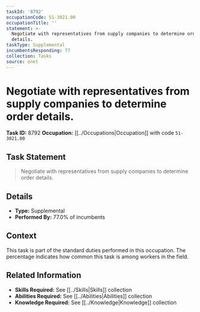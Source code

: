 ```yaml
---
taskId: '8792'
occupationCode: 51-3021.00
occupationTitle: ''
statement: >-
  Negotiate with representatives from supply companies to determine order
  details.
taskType: Supplemental
incumbentsResponding: 77
collection: Tasks
source: onet
---
```

# Negotiate with representatives from supply companies to determine order details.

**Task ID:** 8792
**Occupation:** [[../Occupations|Occupation]] with code `51-3021.00`

## Task Statement

> Negotiate with representatives from supply companies to determine order details.

## Details

- **Type:** Supplemental
- **Performed By:** 77.0% of incumbents

## Context

This task is part of the standard duties performed in this occupation. The percentage indicates how common this task is among workers in the field.

## Related Information

- **Skills Required:** See [[../Skills|Skills]] collection
- **Abilities Required:** See [[../Abilities|Abilities]] collection
- **Knowledge Required:** See [[../Knowledge|Knowledge]] collection
